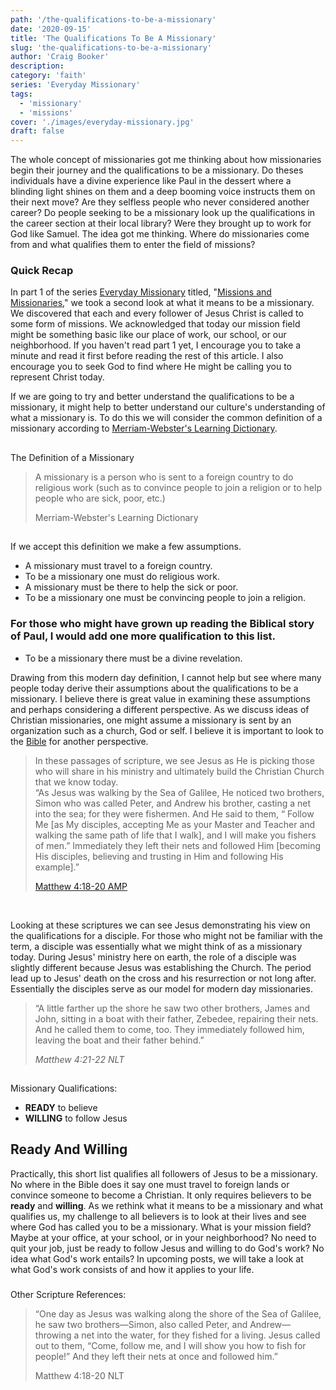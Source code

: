 ```yaml
---
path: '/the-qualifications-to-be-a-missionary'
date: '2020-09-15'
title: 'The Qualifications To Be A Missionary'
slug: 'the-qualifications-to-be-a-missionary'
author: 'Craig Booker'
description:
category: 'faith'
series: 'Everyday Missionary'
tags:
  - 'missionary'
  - 'missions'
cover: './images/everyday-missionary.jpg'
draft: false
---
```


The whole concept of missionaries got me thinking about how missionaries begin their journey and the qualifications to be a missionary. Do theses individuals have a divine experience like Paul in the dessert where a blinding light shines on them and a deep booming voice instructs them on their next move? Are they selfless people who never considered another career? Do people seeking to be a missionary look up the qualifications in the career section at their local library? Were they brought up to work for God like Samuel. The idea got me thinking. Where do missionaries come from and what qualifies them to enter the field of missions?

### Quick Recap

In part 1 of the series [Everyday Missionary](http://craigbooker.com/series/everyday-missionary/) titled, "[Missions and Missionaries](http://craigbooker.com/missions-and-missionaries-redefining-our-view-of-missionaries/)," we took a second look at what it means to be a missionary. We discovered that each and every follower of Jesus Christ is called to some form of missions. We acknowledged that today our mission field might be something basic like our place of work, our school, or our neighborhood. If you haven't read part 1 yet, I encourage you to take a minute and read it first before reading the rest of this article. I also encourage you to seek God to find where He might be calling you to represent Christ today.

If we are going to try and better understand the qualifications to be a missionary, it might help to better understand our culture's understanding of what a missionary is. To do this we will consider the common definition of a missionary according to [Merriam-Webster's Learning Dictionary](https://www.learnersdictionary.com/definition/missionary).

##

The Definition of a Missionary

> A missionary is a person who is sent to a foreign country to do religious work (such as to convince people to join a religion or to help people who are sick, poor, etc.)
>
> Merriam-Webster's Learning Dictionary

##

If we accept this definition we make a few assumptions.

- A missionary must travel to a foreign country.
- To be a missionary one must do religious work.
- A missionary must be there to help the sick or poor.
- To be a missionary one must be convincing people to join a religion.

### For those who might have grown up reading the Biblical story of Paul, I would add one more qualification to this list.

- To be a missionary there must be a divine revelation.

Drawing from this modern day definition, I cannot help but see where many people today derive their assumptions about the qualifications to be a missionary. I believe there is great value in examining these assumptions and perhaps considering a different perspective. As we discuss ideas of Christian missionaries, one might assume a missionary is sent by an organization such as a church, God or self. I believe it is important to look to the [Bible](https://www.bible.com/) for another perspective.

> In these passages of scripture, we see Jesus as He is picking those who will share in his ministry and ultimately build the Christian Church that we know today.  
> “As Jesus was walking by the Sea of Galilee, He noticed two brothers, Simon who was called Peter, and Andrew his brother, casting a net into the sea; for they were fishermen. And He said to them, “ Follow Me \[as My disciples, accepting Me as your Master and Teacher and walking the same path of life that I walk\], and I will make you fishers of men.” Immediately they left their nets and followed Him \[becoming His disciples, believing and trusting in Him and following His example\].”
>
> [‭‭Matthew‬ ‭4:18-20‬ ‭AMP‬‬](https://my.bible.com/bible/1588/MAT.4.18-20)

‭‭

Looking at these scriptures we can see Jesus demonstrating his view on the qualifications for a disciple. For those who might not be familiar with the term, a disciple was essentially what we might think of as a missionary today. During Jesus' ministry here on earth, the role of a disciple was slightly different because Jesus was establishing the Church. The period lead up to Jesus' death on the cross and his resurrection or not long after. Essentially the disciples serve as our model for modern day missionaries.

>   
> “A little farther up the shore he saw two other brothers, James and John, sitting in a boat with their father, Zebedee, repairing their nets. And he called them to come, too. They immediately followed him, leaving the boat and their father behind.”‭‭‬‬
>
> _Matthew‬ ‭4:21-22‬ ‭NLT_

##

Missionary Qualifications:

- **READY** to believe
- **WILLING** to follow Jesus

## Ready And Willing

Practically, this short list qualifies all followers of Jesus to be a missionary. No where in the Bible does it say one must travel to foreign lands or convince someone to become a Christian. It only requires believers to be **ready** and **willing**. As we rethink what it means to be a missionary and what qualifies us, my challenge to all believers is to look at their lives and see where God has called you to be a missionary. What is your mission field? Maybe at your office, at your school, or in your neighborhood? No need to quit your job, just be ready to follow Jesus and willing to do God's work? No idea what God's work entails? In upcoming posts, we will take a look at what God's work consists of and how it applies to your life.

###

Other Scripture References:

> “One day as Jesus was walking along the shore of the Sea of Galilee, he saw two brothers—Simon, also called Peter, and Andrew—throwing a net into the water, for they fished for a living. Jesus called out to them, “Come, follow me, and I will show you how to fish for people!” And they left their nets at once and followed him.”‭‭
>
> Matthew‬ ‭4:18-20‬ ‭NLT‬‬
